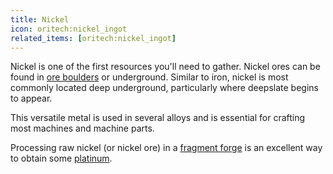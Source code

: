 ```yaml
---
title: Nickel
icon: oritech:nickel_ingot
related_items: [oritech:nickel_ingot]
---
```


Nickel is one of the first resources you'll need to gather. Nickel ores can be found in [ore boulders](../resources/ore_boulder) or underground.
Similar to iron, nickel is most commonly located deep underground, particularly where deepslate begins to appear.

This versatile metal is used in several alloys and is essential for crafting most machines and machine parts.

Processing raw nickel (or nickel ore) in a [fragment forge](../processing/fragment_forge) is an
excellent way to obtain some [platinum](../resources/platinum).
